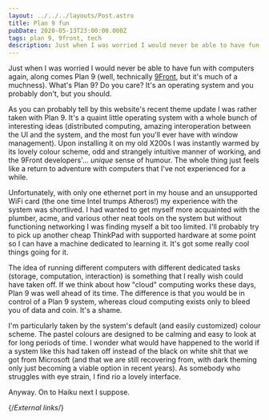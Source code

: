 ```yaml
---
layout: ../../../layouts/Post.astro
title: Plan 9 fun
pubDate: 2020-05-13T23:00:00.000Z
tags: plan 9, 9front, tech
description: Just when I was worried I would never be able to have fun with computers again, along comes Plan 9.
---
```


Just when I was worried I would never be able to have fun with computers again, along comes Plan 9 (well, technically [9Front][9front], but it's much of a muchness). What's Plan 9? Do you care? It's an operating system and you probably don't, but you should.

As you can probably tell by this website's recent theme update I was rather taken with Plan 9. It's a quaint little operating system with a whole bunch of interesting ideas (distributed computing, amazing interoperation between the UI and the system, and the most fun you'll ever have with window management). Upon installing it on my old X200s I was instantly warmed by its lovely colour scheme, odd and strangely intuitive manner of working, and the 9Front developers'… _unique_ sense of humour. The whole thing just feels like a return to adventure with computers that I've not experienced for a while.

Unfortunately, with only one ethernet port in my house and an unsupported WiFi card (the one time Intel trumps Atheros!) my experience with the system was shortlived. I had wanted to get myself more acquainted with the plumber, acme, and various other neat tools on the system but without functioning networking I was finding myself a bit too limited. I'll probably try to pick up another cheap ThinkPad with supported hardware at some point so I can have a machine dedicated to learning it. It's got some really cool things going for it.

The idea of running different computers with different dedicated tasks (storage, computation, interaction) is something that I really wish could have taken off. If we think about how "cloud" computing works these days, Plan 9 was well ahead of its time. The difference is that you would be in control of a Plan 9 system, whereas cloud computing exists only to bleed you of data and coin. It's a shame.

I'm particularly taken by the system's default (and easily customized) colour scheme. The pastel colours are designed to be calming and easy to look at for long periods of time. I wonder what would have happened to the world if a system like this had taken off instead of the black on white shit that we got from Microsoft (and that we are still recovering from, with dark theming only just becoming a viable option in recent years). As somebody who struggles with eye strain, I find rio a lovely interface.

Anyway. On to Haiku next I suppose.

{/*External links*/}

[9front]: http://9front.org
